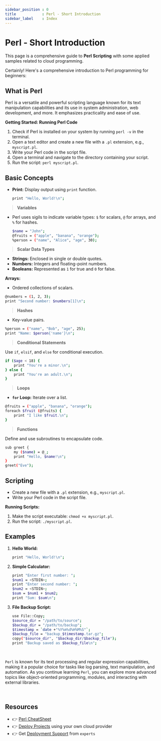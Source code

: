 ```yaml
---
sidebar_position : 0
title            : Perl - Short Introduction
sidebar_label    : Index
---
```


# Perl - Short Introduction

This page is a comprehensive guide to **Perl Scripting** with some applied samples related to cloud programming. 

Certainly! Here's a comprehensive introduction to Perl programming for beginners:

## **What is Perl**

Perl is a versatile and powerful scripting language known for its text manipulation capabilities and its use in system administration, web development, and more. It emphasizes practicality and ease of use.

**Getting Started: Running Perl Code**
1. Check if Perl is installed on your system by running `perl -v` in the terminal.
2. Open a text editor and create a new file with a `.pl` extension, e.g., `myscript.pl`.
3. Write your Perl code in the script file.
4. Open a terminal and navigate to the directory containing your script.
5. Run the script: `perl myscript.pl`.

## **Basic Concepts**

- **Print:** Display output using `print` function.
  ```bash
  print "Hello, World!\n";
  ```

> **Variables**

- Perl uses sigils to indicate variable types: `$` for scalars, `@` for arrays, and `%` for hashes.
  ```bash
  $name = "John";
  @fruits = ("apple", "banana", "orange");
  %person = ("name", "Alice", "age", 30);
  ```

> **Scalar Data Types**

- **Strings:** Enclosed in single or double quotes.
- **Numbers:** Integers and floating-point numbers.
- **Booleans:** Represented as `1` for true and `0` for false.

**Arrays:**
- Ordered collections of scalars.
```bash
@numbers = (1, 2, 3);
print "Second number: $numbers[1]\n";
```

> **Hashes**

- Key-value pairs.
```bash
%person = ("name", "Bob", "age", 25);
print "Name: $person{'name'}\n";
```

> **Conditional Statements**

Use `if`, `elsif`, and `else` for conditional execution.
```bash
if ($age < 18) {
    print "You're a minor.\n";
} else {
    print "You're an adult.\n";
}
```

> **Loops**

- **`for` Loop:** Iterate over a list.
```bash
@fruits = ("apple", "banana", "orange");
foreach $fruit (@fruits) {
    print "I like $fruit.\n";
}
```

> **Functions**

Define and use subroutines to encapsulate code.
```bash
sub greet {
    my ($name) = @_;
    print "Hello, $name!\n";
}
greet("Eve");
```

## **Scripting**

- Create a new file with a `.pl` extension, e.g., `myscript.pl`.
- Write your Perl code in the script file.

**Running Scripts:**
1. Make the script executable: `chmod +x myscript.pl`.
2. Run the script: `./myscript.pl`.


## **Examples**

1. **Hello World:**
   ```bash
   print "Hello, World!\n";
   ```

2. **Simple Calculator:**
   ```bash
   print "Enter first number: ";
   $num1 = <STDIN>;
   print "Enter second number: ";
   $num2 = <STDIN>;
   $sum = $num1 + $num2;
   print "Sum: $sum\n";
   ```

3. **File Backup Script:**
   ```bash
   use File::Copy;
   $source_dir = "/path/to/source";
   $backup_dir = "/path/to/backup";
   $timestamp = `date +"%Y%m%d%H%M%S"`;
   $backup_file = "backup_$timestamp.tar.gz";
   copy("$source_dir", "$backup_dir/$backup_file");
   print "Backup saved as $backup_file\n";
   ```

<br />

`Perl` is known for its text processing and regular expression capabilities, making it a popular choice for tasks like log parsing, text manipulation, and automation. 
As you continue learning `Perl`, you can explore more advanced topics like object-oriented programming, modules, and interacting with external libraries.

<br />

## Resources

- 👉 [Perl CheatSheet](https://perldoc.perl.org/perlcheat) 
- 👉 [Deploy Projects](https://deploypro.dev/) using your own cloud provider
- 👉 Get [Deployment Support](https://deploypro.dev/support/) from `experts` 
